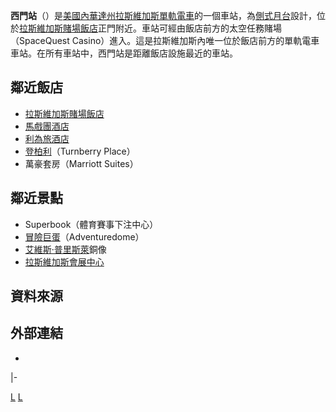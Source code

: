 {{TA
|1=zh-tw:艾維斯·普里斯萊;zh-hk:埃爾維斯·皮禮士利;zh-cn:埃尔维斯·普雷斯利;}}
{{Station Infobox
|Station Name = 西門站
|Engname = Westgate station
|Linecolor1 = #3653f9
|Location = 天堂市南路3000號
|Type = 高架車站
|Line = [[拉斯維加斯單軌電車|拉斯維加斯單軌電車]]
|Open = 2004年7月15日<ref name="July 15, 2004">{{cite news | last =Curran | first =Stephen | title =Las Vegas Monorail goes public | work =Las Vegas Sun | url =http://www.lasvegassun.com/news/2004/jul/15/las-vegas-monorail-goes-public/ | date =2004-07-15 | accessdate =2010-12-17 | archive-date =2011-06-14 | archive-url =https://web.archive.org/web/20110614103906/http://www.lasvegassun.com/news/2004/jul/15/las-vegas-monorail-goes-public/ | dead-url =no }}</ref>
|Platform = [[島式月台|島式月台]]
|ADA = yes
}}

'''西門站'''（{{lang-en|Westgate station}}）是[[美國|美國]][[內華達州|內華達州]][[拉斯維加斯單軌電車|拉斯維加斯單軌電車]]的一個車站，為[[側式月台|側式月台]]設計，位於[[拉斯維加斯賭場飯店|拉斯維加斯賭場飯店]]正門附近。車站可經由飯店前方的太空任務賭場（SpaceQuest Casino）進入。這是拉斯維加斯內唯一位於飯店前方的單軌電車車站。在所有車站中，西門站是距離飯店設施最近的車站。

== 鄰近飯店 ==
* [[拉斯維加斯賭場飯店|拉斯維加斯賭場飯店]]
* [[馬戲團酒店|馬戲團酒店]]
* [[利為旅酒店|利為旅酒店]]
* [[登柏利|登柏利]]（Turnberry Place）
* 萬豪套房（Marriott Suites）

== 鄰近景點 ==
* Superbook（體育賽事下注中心）
* [[冒險巨蛋|冒險巨蛋]]（Adventuredome）
* [[艾維斯·普里斯萊|艾維斯·普里斯萊]]銅像
* [[拉斯維加斯會展中心|拉斯維加斯會展中心]]

== 資料來源 ==
{{Reflist}}

== 外部連結 ==
* {{Official website|www.lvmonorail.com|拉斯維加斯單軌電車車官方網站}}

{{start rail box|拉斯維加斯單軌電車}}
{{s-inop|[[SLS站|SLS]]|[[SLS站|SLS]]方向}}
{{s-line|[[拉斯維加斯單軌電車|拉斯維加斯單軌電車]]||#3653f9}}
{{s-inop|[[會展中心站_(拉斯維加斯)|會展中心]]|[[美高梅大酒店站|美高梅大酒店]]方向}}
|-
{{s-end}}

{{拉斯維加斯單軌電車}}

[[Category:拉斯維加斯單軌電車車站|L]]
[[Category:2004年啟用的鐵路車站|L]]